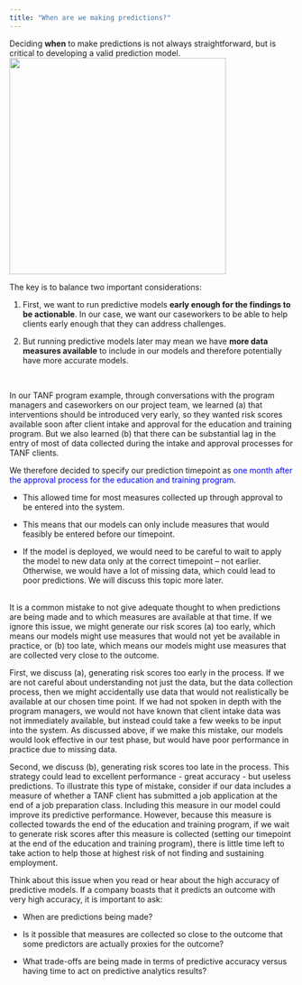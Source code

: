 ```yaml
---
title: "When are we making predictions?"
---
```


Deciding **when** to make predictions is not always straightforward, but is critical to developing a valid prediction model. ![](images/shutterstock_time.png){width="4in"}

The key is to balance two important considerations:

1.  First, we want to run predictive models **early enough for the findings to be actionable**. In our case, we want our caseworkers to be able to help clients early enough that they can address challenges.

2.  But running predictive models later may mean we have **more data measures available** to include in our models and therefore potentially have more accurate models.

\

In our TANF program example, through conversations with the program managers and caseworkers on our project team, we learned (a) that interventions should be introduced very early, so they wanted risk scores available soon after client intake and approval for the education and training program. But we also learned (b) that there can be substantial lag in the entry of most of data collected during the intake and approval processes for TANF clients.

We therefore decided to specify our prediction timepoint as [one month after the approval process for the education and training program]{style="color:blue"}.

-   This allowed time for most measures collected up through approval to be entered into the system.

-   This means that our models can only include measures that would feasibly be entered before our timepoint.

-   If the model is deployed, we would need to be careful to wait to apply the model to new data only at the correct timepoint -- not earlier. Otherwise, we would have a lot of missing data, which could lead to poor predictions. We will discuss this topic more later.

\
It is a common mistake to not give adequate thought to when predictions are being made and to which measures are available at that time. If we ignore this issue, we might generate our risk scores (a) too early, which means our models might use measures that would not yet be available in practice, or (b) too late, which means our models might use measures that are collected very close to the outcome.

First, we discuss (a), generating risk scores too early in the process. If we are not careful about understanding not just the data, but the data collection process, then we might accidentally use data that would not realistically be available at our chosen time point. If we had not spoken in depth with the program managers, we would not have known that client intake data was not immediately available, but instead could take a few weeks to be input into the system. As discussed above, if we make this mistake, our models would look effective in our test phase, but would have poor performance in practice due to missing data.

Second, we discuss (b), generating risk scores too late in the process. This strategy could lead to excellent performance - great accuracy - but useless predictions. To illustrate this type of mistake, consider if our data includes a measure of whether a TANF client has submitted a job application at the end of a job preparation class. Including this measure in our model could improve its predictive performance. However, because this measure is collected towards the end of the education and training program, if we wait to generate risk scores after this measure is collected (setting our timepoint at the end of the education and training program), there is little time left to take action to help those at highest risk of not finding and sustaining employment.

Think about this issue when you read or hear about the high accuracy of predictive models. If a company boasts that it predicts an outcome with very high accuracy, it is important to ask:

-   When are predictions being made?

-   Is it possible that measures are collected so close to the outcome that some predictors are actually proxies for the outcome?

-   What trade-offs are being made in terms of predictive accuracy versus having time to act on predictive analytics results?
